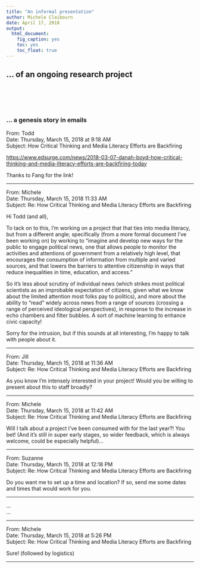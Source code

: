 ```yaml
---
title: "An informal presentation"
author: Michele Claibourn
date: April 17, 2018
output: 
  html_document: 
    fig_caption: yes
    toc: yes
    toc_float: true
---
```


## ... of an ongoing research project

<div style="margin-bottom:100px;">
</div>

### ... a genesis story in emails

From: Todd  
Date: Thursday, March 15, 2018 at 9:18 AM  
Subject: How Critical Thinking and Media Literacy Efforts are Backfiring  

[https://www.edsurge.com/news/2018-03-07-danah-boyd-how-critical-thinking-and-media-literacy-efforts-are-backfiring-today](https://www.edsurge.com/news/2018-03-07-danah-boyd-how-critical-thinking-and-media-literacy-efforts-are-backfiring-today)

Thanks to Fang for the link!

***

From: Michele  
Date: Thursday, March 15, 2018 11:33 AM  
Subject: Re: How Critical Thinking and Media Literacy Efforts are Backfiring  

Hi Todd (and all),
 
To tack on to this, I’m working on a project that that ties into media literacy, but from a different angle; specifically (from a more formal document I’ve been working on) by working to “imagine and develop new ways for the public to engage political news, one that allows people to monitor the activities and attentions of government from a relatively high level, that encourages the consumption of information from multiple and varied sources, and that lowers the barriers to attentive citizenship in ways that reduce inequalities in time, education, and access.”
 
So it’s less about scrutiny of individual news (which strikes most political scientists as an improbable expectation of citizens, given what we know about the limited attention most folks pay to politics), and more about the ability to “read” widely across news from a range of sources (crossing a range of perceived ideological perspectives), in response to the increase in echo chambers and filter bubbles. A sort of machine learning to enhance civic capacity!
 
Sorry for the intrusion, but if this sounds at all interesting, I’m happy to talk with people about it.

***

From: Jill  
Date: Thursday, March 15, 2018 at 11:36 AM  
Subject: Re: How Critical Thinking and Media Literacy Efforts are Backfiring  

As you know I’m intensely interested in your project! Would you be willing to present about this to staff broadly?

***

From: Michele  
Date: Thursday, March 15, 2018 at 11:42 AM  
Subject: Re: How Critical Thinking and Media Literacy Efforts are Backfiring  

Will I talk about a project I’ve been consumed with for the last year?! You bet! (And it’s still in super early stages, so wider feedback, which is always welcome, could be especially helpful)…

***

From: Suzanne  
Date: Thursday, March 15, 2018 at 12:18 PM  
Subject: Re: How Critical Thinking and Media Literacy Efforts are Backfiring  

Do you want me to set up a time and location?  If so, send me some dates and times that would work for you.

***
...  
...

***

From: Michele  
Date: Thursday, March 15, 2018 at 5:26 PM  
Subject: Re: How Critical Thinking and Media Literacy Efforts are Backfiring  

Sure! (followed by logistics)

***
